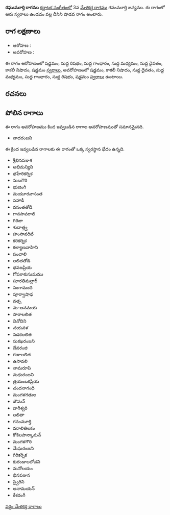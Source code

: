 {{Infobox ragam
	| name          	= రఘుమూర్తి
	| synonym	    	= 
	| mela          	= 
	| chakra        	= 
	| janaka        	= 
	| type          	= శాడవ
	| arohanam      	= {{svaraC|S|R1|G1|M1|D1|N3|S'}} 
	| avarohanam    	= {{svaraC|S'|N3|D1|M1|G1|R1|S}}
	| jeeva         	=
	| chhaya        	=
	| nyasa         	=
	| vishesha      	= 
	| equivalent  		= 
}}
{{కర్ణాటక సంగీత రాగాలు}}
'''రఘుమూర్తి రాగము''' [[కర్ణాటక సంగీతం]]లో 3వ [[మేళకర్త రాగము]] గనంమూర్తి జన్యము.  ఈ రాగంలో ఆరు స్వరాలు ఉండడం వల్ల దీనిని షాడవ రాగం అంటారు.


==రాగ లక్షణాలు==


* ఆరోహణ : {{svaraC|S|R1|G1|M1|D1|N3|S'}} 
* అవరోహణ : {{svaraC|S'|N3|D1|M1|G1|R1|S}}

ఈ రాగం ఆరోహణంలో షడ్జమం, సుద్ద రిషభం, సుద్ద గాంధారం, సుద్ద మధ్యమం, సుద్ద దైవతం, కాకలీ నిషాదం, షడ్జమం [[స్వరాలు]], అవరోహణంలో షడ్జమం, కాకలీ నిషాదం, సుద్ద దైవతం, సుద్ద మధ్యమం, సుద్ద గాంధారం, సుద్ద రిషభం, షడ్జమం [[స్వరాలు]] ఉంటాయి.

==రచనలు==



==పోలిన రాగాలు==
ఈ రాగం అవరోహణము కింద ఇవ్వబడిన రాగాల అవరోహణముతో సమానమైనది.
* నాదరంజని

ఈ క్రింద ఇవ్వబడిన రాగాలకు ఈ రాగంతో ఒక్క స్వరస్థాన భేదం ఉన్నది.
* శ్రీభినపఞశ
* అభిమన్యిని
* భహేరికర్నిక
* సుబగౌరి
* భుజింగి
* మయూరవాసంత
* పహాడీ
* వసంతతోడి
* గానసావరాలి
* గిరిజా
* శుదాత్త్వ
* హంసావరిటీ
* కరికర్నిక
* కల్యాణవాహిని
* పంచాలి
* లలితతోడి
* భవజప్రియ
* గోపకాకుసుమము
* సూరతిమల్లార్
* సంగామంది
* పూర్వాషాఢ
* వత్స
* మ-అనమయ
* సారాలలిత
* వినోదిని
* చయవళ
* నడకలలిత
* సుకఖరంజని
* దేవరంజి
* గణాలలిత
* ఉసావలి
* నామరూపి
* మధురంజని
* త్రయంబకప్రియ
* చందనాగంధి
* మంగళగతుల
* బౌమన్
* వాగీశ్వరి
* లలితా
* గనంమూర్తి
* వరాలితిలకం
* కోకిలపాన్కామన్
* మంగళగౌరి
* మేఘరంజని
* గిరికర్నిక
* కురండాలలోచని
* మనోలయం
* భినపఞన
* స్వైరిని
* అనామయన్
* కేశరంగీ



[[వర్గం:మేళకర్త రాగాలు]]